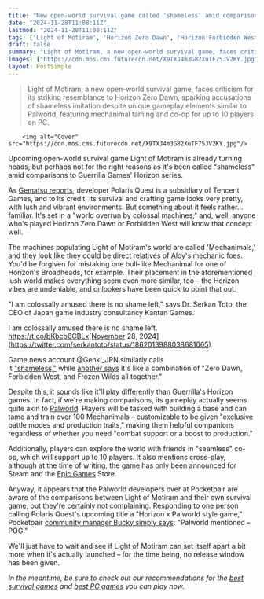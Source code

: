 ```yaml
---
title: "New open-world survival game called 'shameless' amid comparisons to Horizon Zero Dawn, although it'll play more like Palworld with robot creatures"
date: "2024-11-28T11:08:11Z"
lastmod: "2024-11-28T11:08:11Z"
tags: ['Light of Motiram', 'Horizon Zero Dawn', 'Horizon Forbidden West', 'Open-World', 'Survival', 'Crafting', 'PC', 'Epic Games Store', 'Steam', 'Mechanimals', 'Co-op']
draft: false
summary: "Light of Motiram, a new open-world survival game, faces criticism for its striking resemblance to Horizon Zero Dawn, sparking accusations of shameless imitation despite unique gameplay elements similar to Palworld, featuring mechanimal taming and co-op for up to 10 players on PC."
images: ["https://cdn.mos.cms.futurecdn.net/X9TXJ4m3G82XuTF75JV2KY.jpg"]
layout: PostSimple
---
```

> Light of Motiram, a new open-world survival game, faces criticism for its striking resemblance to Horizon Zero Dawn, sparking accusations of shameless imitation despite unique gameplay elements similar to Palworld, featuring mechanimal taming and co-op for up to 10 players on PC.


        <img alt="Cover" src="https://cdn.mos.cms.futurecdn.net/X9TXJ4m3G82XuTF75JV2KY.jpg"/>
        
Upcoming open-world survival game Light of Motiram is already turning heads, but perhaps not for the right reasons as it's been called "shameless" amid comparisons to Guerrilla Games' Horizon series. 

As [<u>Gematsu reports</u>](https://www.gematsu.com/2024/11/mechanimal-open-world-survival-crafting-game-light-of-motiram-announced-for-pc), developer Polaris Quest is a subsidiary of Tencent Games, and to its credit, its survival and crafting game looks very pretty, with lush and vibrant environments. But something about it feels rather… familiar. It's set in a "world overrun by colossal machines," and, well, anyone who's played Horizon Zero Dawn or Forbidden West will know that concept well. 

The machines populating Light of Motiram's world are called 'Mechanimals,' and they look like they could be direct relatives of Aloy's mechanic foes. You'd be forgiven for mistaking one bull-like Mechanimal for one of Horizon's Broadheads, for example. Their placement in the aforementioned lush world makes everything seem even more similar, too – the Horizon vibes are undeniable, and onlookers have been quick to point that out.

"I am colossally amused there is no shame left," says Dr. Serkan Toto, the CEO of Japan game industry consultancy Kantan Games. 

I am colossally amused there is no shame left. https://t.co/bKbcb6CBLx[November 28, 2024](https://twitter.com/serkantoto/status/1862013988038681065)

Game news account @Genki_JPN similarly calls it ["shameless,"](https://x.com/Genki_JPN/status/1862050154255446135) while [another says](https://x.com/ItzPaulHD_v1/status/1862054505296081205) it's like a combination of "Zero Dawn, Forbidden West, and Frozen Wilds all together."

Despite this, it sounds like it'll play differently than Guerrilla's Horizon games. In fact, if we're making comparisons, its gameplay actually seems quite akin to [<u>Palworld</u>](https://www.gamesradar.com/games/action/palworld-guide/). Players will be tasked with building a base and can tame and train over 100 Mechanimals – customizable to be given "exclusive battle modes and production traits," making them helpful companions regardless of whether you need "combat support or a boost to production."

Additionally, players can explore the world with friends in "seamless" co-op, which will support up to 10 players. It also mentions cross-play, although at the time of writing, the game has only been announced for Steam and the [Epic Games](https://www.gamesradar.com/tag/epic-games/) Store. 

Anyway, it appears that the Palworld developers over at Pocketpair are aware of the comparisons between Light of Motiram and their own survival game, but they're certainly not complaining. Responding to one person calling Polaris Quest's upcoming title a "Horizon x Palworld style game," Pocketpair [<u>community manager Bucky simply says</u>](https://x.com/Bucky_cm/status/1862014093860970704): "Palworld mentioned – POG." 

We'll just have to wait and see if Light of Motiram can set itself apart a bit more when it's actually launched – for the time being, no release window has been given.

*In the meantime, be sure to check out our recommendations for the *[<u><em>best survival games</em></u>](https://www.gamesradar.com/best-survival-games/)* and *[<u><em>best PC games</em></u>](https://www.gamesradar.com/best-pc-games/)* you can play now.*
        